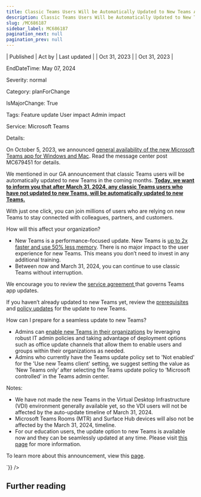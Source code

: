 ```yaml
---
title: Classic Teams Users Will be Automatically Updated to New Teams After March 31, 2024
description: Classic Teams Users Will be Automatically Updated to New Teams After March 31, 2024
slug: /MC686187
sidebar_label: MC686187
pagination_next: null
pagination_prev: null
---
```



| Published | Act by | Last updated |
| Oct 31, 2023 |  | Oct 31, 2023 |

EndDateTime: May 07, 2024

Severity: normal

Category: planForChange

IsMajorChange: True

Tags: Feature update User impact Admin impact

Service: Microsoft Teams

Details: 

<div dangerouslySetInnerHTML={{__html:`
<p>On October 5, 2023, we announced <a href="https://techcommunity.microsoft.com/t5/microsoft-teams-blog/announcing-general-availability-of-the-new-microsoft-teams-app/ba-p/3934603" target="_blank">general availability of the new Microsoft Teams app for Windows and Mac</a>. Read the message center post MC679451 for details.<br></p><p>We mentioned in our GA announcement that classic Teams users will be automatically updated to new Teams in the coming months. <b><u>Today, we want to inform you that after March 31, 2024, any classic Teams users who have not updated to new Teams, will be automatically updated to new Teams. 
</u></b></p><p>With just one click, you can join millions of users who are relying on new Teams to stay connected with colleagues, partners, and customers. 
</p><p>How will this affect your organization?</p><ul><li>New Teams is a performance-focused update. New Teams is <a href="https://research.gigaom.com/report/new-microsoft-teams-performance-benchmark" target="_blank">up to 2x faster and use 50% less memory</a>. There is no major impact to the user experience for new Teams. This means you don’t need to invest in any additional training.  
</li><li>Between now and March 31, 2024, you can continue to use classic Teams without interruption.  
</li></ul><p>We encourage you to review the <a href="https://learn.microsoft.com/microsoftteams/teams-client-update#servicing-agreement" target="_blank">service agreement </a>that governs Teams app updates.
</p><p>If you haven’t already updated to new Teams yet, review the <a href="https://learn.microsoft.com/microsoftteams/new-teams-deploy-using-policies?tabs=teams-admin-center#prerequisites" target="_blank">prerequisites</a> and <a href="https://learn.microsoft.com/microsoftteams/new-teams-deploy-using-policies" target="_blank">policy updates</a> for the update to new Teams.
</p><p>How can I prepare for a seamless update to new Teams?
</p><ul><li>Admins can <a href="https://aka.ms/newTeamsUpgrade" target="_blank">enable new Teams in their organizations</a> by leveraging robust IT admin policies and taking advantage of deployment options such as office update channels that allow them to enable users and groups within their organizations as needed. 
</li><li>Admins who currently have the Teams update policy set to 'Not enabled' for the 'Use new Teams client' setting, we suggest setting the value as ‘New Teams only’ after selecting the Teams update policy to  ‘Microsoft controlled’ in the Teams admin center.       
</li></ul><p>Notes:  
</p><ul><li>We have not made the new Teams in the Virtual Desktop Infrastructure (VDI) environment generally available yet, so the VDI users will not be affected by the auto-update timeline of March 31, 2024.     
</li><li>Microsoft Teams Rooms (MTR) and Surface Hub devices        will also not be affected by the March 31, 2024, timeline.
</li><li>For our education users, the update option to new Teams is available now and they can be seamlessly updated at any time.  Please visit <a href="https://techcommunity.microsoft.com/t5/education-blog/new-microsoft-teams-for-education-is-now-available-for-windows/ba-p/3945610" target="_blank">this page</a> for more information.     
</li></ul><p>To learn more about this announcement, view this <a href="https://learn.microsoft.com/MicrosoftTeams/new-teams-automatic-upgrade-announced" target="_blank">page</a>.</p>
`}} />

## Further reading
